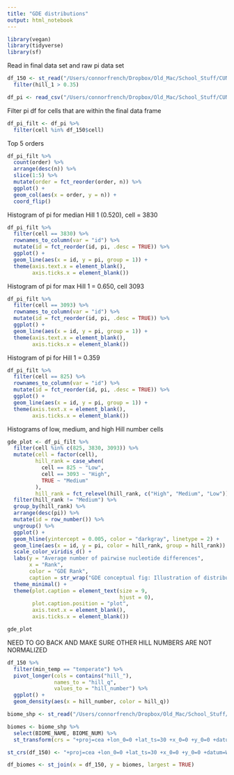 ```yaml
---
title: "GDE distributions"
output: html_notebook
---
```


```r
library(vegan)
library(tidyverse)
library(sf)
```

Read in final data set and raw pi data set
```r
df_150 <- st_read("/Users/connorfrench/Dropbox/Old_Mac/School_Stuff/CUNY/BigAss-bird-phylogeography/BigAss-phylogeography/output/spreadsheets/medium_150.geojson") %>% 
  filter(hill_1 > 0.35)

df_pi <- read_csv("/Users/connorfrench/Dropbox/Old_Mac/School_Stuff/CUNY/BigAss-bird-phylogeography/BigAss-phylogeography/output/spreadsheets/cell_medium_3_20_pi.csv")
```

Filter pi df for cells that are within the final data frame
```r
df_pi_filt <- df_pi %>% 
  filter(cell %in% df_150$cell)
```

Top 5 orders
```r
df_pi_filt %>% 
  count(order) %>% 
  arrange(desc(n)) %>% 
  slice(1:5) %>% 
  mutate(order = fct_reorder(order, n)) %>% 
  ggplot() +
  geom_col(aes(x = order, y = n)) +
  coord_flip()
```

Histogram of pi for median Hill 1 (0.520), cell = 3830
```r
df_pi_filt %>% 
  filter(cell == 3830) %>% 
  rownames_to_column(var = "id") %>% 
  mutate(id = fct_reorder(id, pi, .desc = TRUE)) %>% 
  ggplot() +
  geom_line(aes(x = id, y = pi, group = 1)) +
  theme(axis.text.x = element_blank(),
        axis.ticks.x = element_blank())
```

Histogram of pi for max Hill 1 = 0.650, cell 3093
```r
df_pi_filt %>% 
  filter(cell == 3093) %>% 
  rownames_to_column(var = "id") %>% 
  mutate(id = fct_reorder(id, pi, .desc = TRUE)) %>% 
  ggplot() +
  geom_line(aes(x = id, y = pi, group = 1)) +
  theme(axis.text.x = element_blank(),
        axis.ticks.x = element_blank())
```


Histogram of pi for Hill 1 = 0.359
```r
df_pi_filt %>% 
  filter(cell == 825) %>% 
  rownames_to_column(var = "id") %>% 
  mutate(id = fct_reorder(id, pi, .desc = TRUE)) %>% 
  ggplot() +
  geom_line(aes(x = id, y = pi, group = 1)) +
  theme(axis.text.x = element_blank(),
        axis.ticks.x = element_blank())
```

Histograms of low, medium, and high Hill number cells
```r
gde_plot <- df_pi_filt %>% 
  filter(cell %in% c(825, 3830, 3093)) %>% 
  mutate(cell = factor(cell),
         hill_rank = case_when(
           cell == 825 ~ "Low",
           cell == 3093 ~ "High",
           TRUE ~ "Medium"
         ),
         hill_rank = fct_relevel(hill_rank, c("High", "Medium", "Low"))) %>% 
  filter(hill_rank != "Medium") %>% 
  group_by(hill_rank) %>% 
  arrange(desc(pi)) %>% 
  mutate(id = row_number()) %>% 
  ungroup() %>% 
  ggplot() +
  geom_hline(yintercept = 0.005, color = "darkgray", linetype = 2) +
  geom_line(aes(x = id, y = pi, color = hill_rank, group = hill_rank)) +
  scale_color_viridis_d() + 
  labs(y = "Average number of pairwise nucleotide differences",
       x = "Rank",
       color = "GDE Rank",
       caption = str_wrap("GDE conceptual fig: Illustration of distributions described by the first order Hill number of average pairwise nucleotide diversity across OTUs (GDE). Each line summarizes the distribution of genetic diversity for the cells with the maximum and minimum GDE values in the current dataset. The values are ordered from highest GD to lowest GD. The horizontal dashed line indicates a theoretical GDE value of 1.0, where all OTUs have the same GD.")) +
  theme_minimal() +
  theme(plot.caption = element_text(size = 9,
                                    hjust = 0),
        plot.caption.position = "plot",
        axis.text.x = element_blank(),
        axis.ticks.x = element_blank())

gde_plot
```

NEED TO GO BACK AND MAKE SURE OTHER HILL NUMBERS ARE NOT NORMALIZED
```r
df_150 %>% 
  filter(min_temp == "temperate") %>% 
  pivot_longer(cols = contains("hill_"), 
               names_to = "hill_q",
               values_to = "hill_number") %>% 
  ggplot() +
  geom_density(aes(x = hill_number, color = hill_q))
```


```r
biome_shp <- st_read("/Users/connorfrench/Dropbox/Old_Mac/School_Stuff/CUNY/BigAss-bird-phylogeography/BigAss-phylogeography/data/climate_poly/Ecoregions2017/Ecoregions2017.shp")

```

```r
biomes <- biome_shp %>% 
  select(BIOME_NAME, BIOME_NUM) %>% 
  st_transform(crs = "+proj=cea +lon_0=0 +lat_ts=30 +x_0=0 +y_0=0 +datum=WGS84 +ellps=WGS84 +units=m +no_defs")

st_crs(df_150) <- "+proj=cea +lon_0=0 +lat_ts=30 +x_0=0 +y_0=0 +datum=WGS84 +ellps=WGS84 +units=m +no_defs"

df_biomes <- st_join(x = df_150, y = biomes, largest = TRUE)


```


